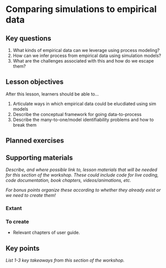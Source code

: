 # Comparing simulations to empirical data

## Key questions

1. What kinds of empirical data can we leverage using process modeling?
1. How can we infer process from empirical data using simulation models?
1. What are the challenges associated with this and how do we escape them?

## Lesson objectives

After this lesson, learners should be able to...

1. Articulate ways in which empirical data could be elucdiated using sim models
1. Describe the conceptual framework for going data-to-process
1. Describe the many-to-one/model identifiability problems and how to break them

## Planned exercises


## Supporting materials

_Describe, and where possible link to, lesson materials that will be needed for this section of the workshop. These could include code for live coding, code documentation, book chapters, videos/animations, etc._

_For bonus points organize these according to whether they already exist or we need to create them!_

### Extant

### To create

* Relevant chapters of user guide.

## Key points

_List 1-3 key takeaways from this section of the workshop._